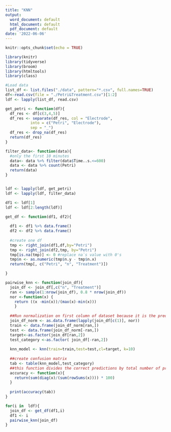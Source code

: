 ---
title: "KNN"
output:
  word_document: default
  html_document: default
  pdf_document: default
date: '2022-06-06'
---

```{r setup, include=FALSE}
knitr::opts_chunk$set(echo = TRUE)
```

```{r load-packages, message = FALSE}
library(knitr)
library(tidyverse)
library(broom)
library(htmltools)
library(class)

```

```{r}
#Load data
list_df <- list.files("./data", pattern="*.csv", full.names=TRUE)
df<-read.csv(file = "./Petri&Treatment.csv")[1:2]
ldf <- lapply(list_df, read.csv)

```

```{r}
get_petri <- function(df){
  df_res <- df[c(3,4,5)]
  df_res <- separate(df_res, col = "Electrode",
           into = c("Petri", "Electrode"),
           sep = "_")
  df_res <- drop_na(df_res)
  return(df_res)
}

filter_data<- function(data){
  #only the first 10 minutes
  data<- data %>% filter(data$Time..s.<=600)
  data <- data %>% count(Petri)
  return(data)
}


ldf <- lapply(ldf, get_petri)
ldf <- lapply(ldf, filter_data)

```

```{r}
df1 <- ldf[1]
ldf <- ldf[2:length(ldf)]
```

```{r}
get_df <- function(df1, df2){
  
  df1 <- df1 %>% data.frame()
  df2 <- df2 %>% data.frame() 
  
  #create one df
  tmp <- right_join(df1,df,by="Petri") 
  tmp <- right_join(df2,tmp, by="Petri")
  tmp[is.na(tmp)] <- 0 #replace na`s value with 0's
  tmp$n <- as.numeric(tmp$n.y - tmp$n.x)
  return(tmp[, c("Petri", "n", "Treatment")])

}

pairwise_knn <- function(join_df){
  join_df <- join_df[,c("n", "Treatment")]
  ran <- sample(1:nrow(join_df), 0.8 * nrow(join_df))
  nor <-function(x) {
    return ((x -min(x))/(max(x)-min(x)))
    }
    
  ##Run normalization on first column of dataset because it is the predictor
  join_df_norm <- as.data.frame(lapply(join_df[c(1)], nor))
  train <- data.frame(join_df_norm[ran,])
  test <- data.frame(join_df_norm[-ran,])
  target<-as.factor(join_df[ran,2])
  test_category <-as.factor( join_df[-ran,2])
  
  knn_model <- knn(train=train,test=test,cl=target, k=10)
  
  ##create confusion matrix
  tab <- table(knn_model,test_category)
  ##this function divides the correct predictions by total number of predictions that tell us how accurate teh model is.
  accuracy <- function(x){
    return(sum(diag(x)/(sum(rowSums(x)))) * 100)
  }
  
  print(accuracy(tab))
}

```

```{r}
for(i in  ldf){
  join_df <- get_df(df1,i)
  df1 <- i
  pairwise_knn(join_df)
}

```








